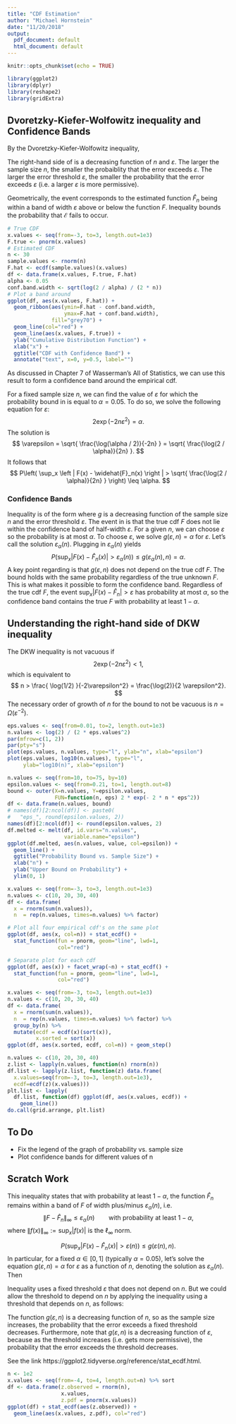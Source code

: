 ```yaml
---
title: "CDF Estimation"
author: "Michael Hornstein"
date: "11/20/2018"
output:
  pdf_document: default
  html_document: default
---
```


```r
knitr::opts_chunk$set(echo = TRUE)

library(ggplot2)
library(dplyr)
library(reshape2)
library(gridExtra)
```

 

## Dvoretzky-Kiefer-Wolfowitz inequality and Confidence Bands

By the Dvoretzky-Kiefer-Wolfowitz inequality, 
\begin{equation} \label{DKW}
P\left( \sup_x \left | F(x) - \widehat{F}_n(x) \right | > \varepsilon \right) \leq 2 \exp( - 2n \varepsilon^2).
\end{equation}


The right-hand side of \eqref{DKW} is a decreasing function of $n$ and $\varepsilon$.  The larger the sample size $n$, the smaller the probaiblity that the error exceeds $\varepsilon$.  The larger the error threshold $\varepsilon$, the smaller the probability that the error exceeds $\varepsilon$ (i.e. a larger $\varepsilon$ is more permissive).  

Geometrically, the event 
\begin{equation} \label{supError}
\mathcal{E} := \left\{ \sup_x \left| F(x) - \widehat{F}_n(x) \right| \leq \varepsilon \right\}
\end{equation}
corresponds to the estimated function $\widehat{F}_n$ being within a band of width $\varepsilon$ above or below the function $F$.  Inequality \eqref{DKW} bounds the probability that $\mathcal{E}$ fails to occur.

```r
# True CDF 
x.values <- seq(from=-3, to=3, length.out=1e3)
F.true <- pnorm(x.values)
# Estimated CDF 
n <- 30
sample.values <- rnorm(n)
F.hat <- ecdf(sample.values)(x.values)
df <- data.frame(x.values, F.true, F.hat)
alpha <- 0.05 
conf.band.width <- sqrt(log(2 / alpha) / (2 * n))
# Plot a band around 
ggplot(df, aes(x.values, F.hat)) + 
  geom_ribbon(aes(ymin=F.hat - conf.band.width, 
                  ymax=F.hat + conf.band.width), 
              fill="grey70") + 
  geom_line(col="red") + 
  geom_line(aes(x.values, F.true)) + 
  ylab("Cumulative Distribution Function") + 
  xlab("x") + 
  ggtitle("CDF with Confidence Band") + 
  annotate("text", x=0, y=0.5, label="")
```


As discussed in Chapter 7 of Wasserman's All of Statistics, we can use this result to form a confidence band around the empirical cdf.

For a fixed sample size $n$, we can find the value of $\varepsilon$ for which the probability bound in \eqref{DKW} is equal to $\alpha = 0.05$.  To do so, we solve the following equation for $\varepsilon$: 
$$
2\exp( - 2n \varepsilon^2) = \alpha.
$$
The solution is 
$$
\varepsilon = \sqrt{ \frac{\log(\alpha / 2)}{-2n} } = \sqrt{ \frac{\log(2 / \alpha)}{2n} }.
$$
It follows that 
$$
P\left( \sup_x \left | F(x) - \widehat{F}_n(x) \right | > \sqrt{ \frac{\log(2 / \alpha)}{2n} } \right) \leq \alpha.
$$

### Confidence Bands 

Inequality \eqref{DKW} is of the form 
\begin{equation} \label{confBandBound}
  P\left( \sup_x \left| F(x) - \widehat{F}_n(x) \right| > \varepsilon \right) \leq g(\varepsilon, n),
\end{equation}
where $g$ is a decreasing function of the sample size $n$ and the error threshold $\varepsilon$.  The event in \eqref{confBandBound} is that the true cdf $F$ does not lie within the confidence band of half-width $\varepsilon$.  For a given $n$, we can choose $\varepsilon$ so the probability is at most $\alpha$.  To choose $\varepsilon$, we solve $g(\varepsilon, n) = \alpha$ for $\varepsilon$.  Let's call the solution $\varepsilon_\alpha(n)$.  Plugging in $\varepsilon_\alpha(n)$ yields
$$
P\left( \sup_x \left| F(x) - \widehat{F}_n(x) \right| > \varepsilon_\alpha(n) \right) \leq g( \varepsilon_\alpha(n), n) = \alpha.
$$
A key point regarding \eqref{confBandBound} is that $g(\varepsilon, n)$ does not depend on the true cdf $F$.  The bound holds with the same probability regardless of the true unknown $F$.  This is what makes it possible to form the confidence band.  Regardless of the true cdf $F$, the event $\sup_x \left| F(x) - \widehat{F}_n \right| > \varepsilon$ has probability at most $\alpha$, so the confidence band contains the true $F$ with probability at least $1 - \alpha$.  

## Understanding the right-hand side of DKW inequality
The DKW inequality is not vacuous if 
$$
2 \exp(-2n \varepsilon^2) < 1,
$$ 
which is equivalent to 
$$ 
n > \frac{ \log(1/2) }{-2\varepsilon^2} = \frac{\log(2)}{2 \varepsilon^2}.
$$ 
The necessary order of growth of $n$ for the bound to not be vacuous is $n = \Omega(\varepsilon^{-2})$.  
```r
eps.values <- seq(from=0.01, to=2, length.out=1e3)
n.values <- log(2) / (2 * eps.values^2)
par(mfrow=c(1, 2))
par(pty="s")
plot(eps.values, n.values, type="l", ylab="n", xlab="epsilon")
plot(eps.values, log10(n.values), type="l", 
     ylab="log10(n)", xlab="epsilon")
```

```r
n.values <- seq(from=10, to=75, by=10)
epsilon.values <- seq(from=0.21, to=1, length.out=8)
bound <- outer(X=n.values, Y=epsilon.values, 
               FUN=function(n, eps) 2 * exp(- 2 * n * eps^2))
df <- data.frame(n.values, bound)
# names(df)[2:ncol(df)] <- paste0(
#   "eps_", round(epsilon.values, 2))
names(df)[2:ncol(df)] <- round(epsilon.values, 2)
df.melted <- melt(df, id.vars="n.values", 
                  variable.name="epsilon")
ggplot(df.melted, aes(n.values, value, col=epsilon)) +
  geom_line() + 
  ggtitle("Probability Bound vs. Sample Size") + 
  xlab("n") + 
  ylab("Upper Bound on Probability") + 
  ylim(0, 1)
```


```r
x.values <- seq(from=-3, to=3, length.out=1e3)
n.values <- c(10, 20, 30, 40)
df <- data.frame(
  x = rnorm(sum(n.values)),
  n  = rep(n.values, times=n.values) %>% factor)

# Plot all four empirical cdf's on the same plot
ggplot(df, aes(x, col=n)) + stat_ecdf() + 
  stat_function(fun = pnorm, geom="line", lwd=1, 
                col="red") 

# Separate plot for each cdf
ggplot(df, aes(x)) + facet_wrap(~n) + stat_ecdf() + 
  stat_function(fun = pnorm, geom="line", lwd=1, 
                col="red") 

x.values <- seq(from=-3, to=3, length.out=1e3)
n.values <- c(10, 20, 30, 40)
df <- data.frame(
  x = rnorm(sum(n.values)),
  n  = rep(n.values, times=n.values) %>% factor) %>% 
  group_by(n) %>% 
  mutate(ecdf = ecdf(x)(sort(x)), 
         x.sorted = sort(x))
ggplot(df, aes(x.sorted, ecdf, col=n)) + geom_step()
```


```r
n.values <- c(10, 20, 30, 40)
z.list <- lapply(n.values, function(n) rnorm(n))
df.list <- lapply(z.list, function(z) data.frame(
  x.values=seq(from=-3, to=3, length.out=1e3), 
  ecdf=ecdf(z)(x.values)))
plt.list <- lapply(
  df.list, function(df) ggplot(df, aes(x.values, ecdf)) + 
    geom_line())
do.call(grid.arrange, plt.list)
```


## To Do 

* Fix the legend of the graph of probability vs. sample size 
* Plot confidence bands for different values of n

## Scratch Work 

This inequality states that with probability at least $1 - \alpha$, the function $\widehat{F}_n$ remains within a band of $F$ of width plus/minus $\varepsilon_\alpha(n)$, i.e. 
$$ 
  \lVert F - \widehat{F}_n \rVert_\infty \leq \varepsilon_\alpha(n) \qquad \text{with probability at least $1 - \alpha$},
$$ 
where $\lVert f(x) \rVert_\infty := \sup_x |f(x)|$ is the $\ell_\infty$ norm.  

$$
P\left( \sup_x \left| F(x) - \widehat{F}_n(x) \right| > \varepsilon(n) \right) \leq g( \varepsilon(n), n).
$$
In particular, for a fixed $\alpha \in [0, 1]$ (typically $\alpha = 0.05$), let's solve the equation $g(\varepsilon, n) = \alpha$ for $\varepsilon$ as a function of $n$, denoting the solution as $\varepsilon_\alpha(n)$.  Then 

Inequality \eqref{confBandBound} uses a fixed threshold $\varepsilon$ that does not depend on $n$.  But we could allow the threshold to depend on $n$ by applying the inequality using a threshold that depends on $n$, as follows: 

The function $g(\varepsilon, n)$ is a decreasing function of $n$, so as the sample size increases, the probability that the error exceeds a fixed threshold decreases.  Furthermore, note that $g(\varepsilon, n)$ is a decreasing function of $\varepsilon$, because as the threshold increases (i.e. gets more permissive), the probability that the error exceeds the threshold decreases.

See the link https://ggplot2.tidyverse.org/reference/stat_ecdf.html.

```r
n <- 1e2
x.values <- seq(from=-4, to=4, length.out=n) %>% sort
df <- data.frame(z.observed = rnorm(n), 
                 x.values, 
                 z.pdf = pnorm(x.values))
ggplot(df) + stat_ecdf(aes(z.observed)) + 
  geom_line(aes(x.values, z.pdf), col="red")
```




